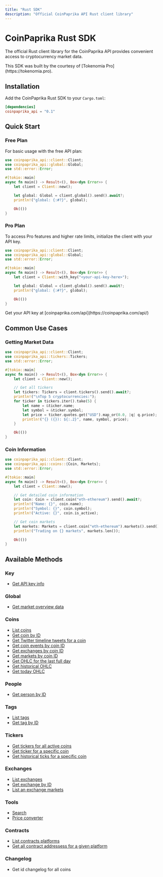 ```yaml
---
title: "Rust SDK"
description: "Official CoinPaprika API Rust client library"
---
```


# CoinPaprika Rust SDK

The official Rust client library for the CoinPaprika API provides convenient access to cryptocurrency market data.

<Note>
This SDK was built by the courtesy of [Tokenomia Pro](https://tokenomia.pro).
</Note>

## Installation

Add the CoinPaprika Rust SDK to your `Cargo.toml`:

```toml
[dependencies]
coinpaprika_api = "0.1"
```

## Quick Start

### Free Plan

For basic usage with the free API plan:

```rust
use coinpaprika_api::client::Client;
use coinpaprika_api::global::Global;
use std::error::Error;

#[tokio::main]
async fn main() -> Result<(), Box<dyn Error>> {
    let client = Client::new();

    let global: Global = client.global().send().await?;
    println!("global: {:#?}", global);

    Ok(())
}
```

### Pro Plan

To access Pro features and higher rate limits, initialize the client with your API key.

```rust
use coinpaprika_api::client::Client;
use coinpaprika_api::global::Global;
use std::error::Error;

#[tokio::main]
async fn main() -> Result<(), Box<dyn Error>> {
    let client = Client::with_key("<your-api-key-here>");

    let global: Global = client.global().send().await?;
    println!("global: {:#?}", global);

    Ok(())
}
```

<Note>
Get your API key at [coinpaprika.com/api](https://coinpaprika.com/api/)
</Note>

## Common Use Cases

### Getting Market Data

```rust
use coinpaprika_api::client::Client;
use coinpaprika_api::tickers::Tickers;
use std::error::Error;

#[tokio::main]
async fn main() -> Result<(), Box<dyn Error>> {
    let client = Client::new();

    // Get all tickers
    let tickers: Tickers = client.tickers().send().await?;
    println!("\nTop 5 cryptocurrencies:");
    for ticker in tickers.iter().take(5) {
        let name = &ticker.name;
        let symbol = &ticker.symbol;
        let price = ticker.quotes.get("USD").map_or(0.0, |q| q.price);
        println!("{} ({}): ${:.2}", name, symbol, price);
    }

    Ok(())
}
```

### Coin Information

```rust
use coinpaprika_api::client::Client;
use coinpaprika_api::coins::{Coin, Markets};
use std::error::Error;

#[tokio::main]
async fn main() -> Result<(), Box<dyn Error>> {
    let client = Client::new();

    // Get detailed coin information
    let coin: Coin = client.coin("eth-ethereum").send().await?;
    println!("Name: {}", coin.name);
    println!("Symbol: {}", coin.symbol);
    println!("Active: {}", coin.is_active);

    // Get coin markets
    let markets: Markets = client.coin("eth-ethereum").markets().send().await?;
    println!("Trading on {} markets", markets.len());

    Ok(())
}
```

## Available Methods

### Key
- [Get API key info](/api-reference/key/get-api-key-info)

### Global
- [Get market overview data](/api-reference/global/get-market-overview-data)

### Coins
- [List coins](/api-reference/coins/list-coins)
- [Get coin by ID](/api-reference/coins/get-coin-by-id)
- [Get Twitter timeline tweets for a coin](/api-reference/coins/get-twitter-timeline-tweets-for-a-coin)
- [Get coin events by coin ID](/api-reference/coins/get-coin-events-by-coin-id)
- [Get exchanges by coin ID](/api-reference/coins/get-exchanges-by-coin-id)
- [Get markets by coin ID](/api-reference/coins/get-markets-by-coin-id)
- [Get OHLC for the last full day](/api-reference/coins/get-ohlc-for-the-last-full-day)
- [Get historical OHLC](/api-reference/coins/get-historical-ohlc)
- [Get today OHLC](/api-reference/coins/get-today-ohlc)

### People
- [Get person by ID](/api-reference/people/get-person-by-id)

### Tags
- [List tags](/api-reference/tags/list-tags)
- [Get tag by ID](/api-reference/tags/get-tag-by-id)

### Tickers
- [Get tickers for all active coins](/api-reference/tickers/get-tickers-for-all-active-coins)
- [Get ticker for a specific coin](/api-reference/tickers/get-ticker-for-a-specific-coin)
- [Get historical ticks for a specific coin](/api-reference/tickers/get-historical-ticks-for-a-specific-coin)

### Exchanges
- [List exchanges](/api-reference/exchanges/list-exchanges)
- [Get exchange by ID](/api-reference/exchanges/get-exchange-by-id)
- [List an exchange markets](/api-reference/exchanges/list-an-exchange-markets)

### Tools
- [Search](/api-reference/tools/search)
- [Price converter](/api-reference/tools/price-converter)

### Contracts
- [List contracts platforms](/api-reference/contracts/list-contracts-platforms)
- [Get all contract addressess for a given platform](/api-reference/contracts/get-all-contract-addressess-for-a-given-platform)

### Changelog
- Get id changelog for all coins 